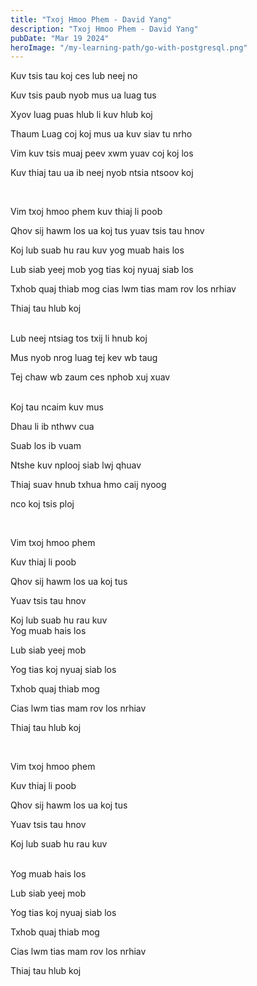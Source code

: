 ```yaml
---
title: "Txoj Hmoo Phem - David Yang"
description: "Txoj Hmoo Phem - David Yang"
pubDate: "Mar 19 2024"
heroImage: "/my-learning-path/go-with-postgresql.png"
---
```


Kuv tsis tau koj ces lub neej no

Kuv tsis paub nyob mus ua luag tus

Xyov luag puas hlub li kuv hlub koj

Thaum Luag coj koj mus ua kuv siav tu nrho

Vim kuv tsis muaj peev xwm yuav coj koj los

Kuv thiaj tau ua ib neej nyob ntsia ntsoov koj

<br />

Vim txoj hmoo phem kuv thiaj li poob

Qhov sij hawm los ua koj tus yuav tsis tau hnov

Koj lub suab hu rau kuv yog muab hais los

Lub siab yeej mob yog tias koj nyuaj siab los

Txhob quaj thiab mog cias lwm tias mam rov los nrhiav

Thiaj tau hlub koj

<br />
Lub neej ntsiag tos txij li hnub koj

Mus nyob nrog luag tej kev wb taug

Tej chaw wb zaum ces nphob xuj xuav

<br />
Koj tau ncaim kuv mus

Dhau li ib nthwv cua

Suab los ib vuam

Ntshe kuv nplooj siab lwj qhuav

Thiaj suav hnub txhua hmo caij nyoog

nco koj tsis ploj

<br />

Vim txoj hmoo phem

Kuv thiaj li poob

Qhov sij hawm los ua koj tus

Yuav tsis tau hnov

Koj lub suab hu rau kuv
<br />
Yog muab hais los

Lub siab yeej mob

Yog tias koj nyuaj siab los

Txhob quaj thiab mog

Cias lwm tias mam rov los nrhiav

Thiaj tau hlub koj

<br />

Vim txoj hmoo phem

Kuv thiaj li poob

Qhov sij hawm los ua koj tus

Yuav tsis tau hnov

Koj lub suab hu rau kuv

<br />
Yog muab hais los

Lub siab yeej mob

Yog tias koj nyuaj siab los

Txhob quaj thiab mog

Cias lwm tias mam rov los nrhiav

Thiaj tau hlub koj
